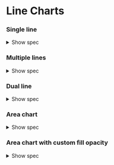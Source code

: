 
<Meta title="Charts/Examples/Line Charts" />

# Line Charts

### Single line

<details>
	<summary class="cursor-pointer">Show spec</summary>
	```javascript
	let spec = $derived({
		x: { insetLeft: 80, insetRight: 20, type: 'utc' },
		marks: [
			Plot.gridX({ interval: '2 years' }),
			Plot.gridY(),
			Plot.axisX({ label: 'Year', interval: '1 year' }),
			Plot.axisY({ label: '', tickFormat: (d) => '£' + formatHigh(d) }),
			Plot.ruleY([0]),
			Plot.line(chartData, {
				x: 'Month',
				y: 'Value',
				tip: {
					format: {
						x: true,
						y: (d) => '£' + formatHigh(d)
					}
				}
			})
		]
	});
	```
</details>

<Canvas of={SingleLine.SingleLine} />

### Multiple lines

<details>
	<summary class="cursor-pointer">Show spec</summary>

```javascript
let spec = $derived({
	x: { insetLeft: 80, insetRight: 20, type: 'utc' },
	color: {
		legend: true,
		type: 'ordinal',
		range: [
			currentTheme.color.data.primary,
			currentTheme.color.data.secondary,
			currentTheme.color.data.tertiary
		]
	},
	marks: [
		Plot.gridX({ interval: '2 years' }),
		Plot.gridY(),
		Plot.axisX({ label: 'Year', interval: '1 year' }),
		Plot.axisY({ label: '', tickFormat: (d) => '£' + formatHigh(d) }),
		Plot.line(chartData, {
			x: 'Month',
			y: 'Value',
			z: 'Variable',
			stroke: 'Variable'
		}),

		Plot.ruleX(chartData, Plot.pointerX({ x: 'Month', stroke: currentTheme.color.chart.label })),
		Plot.point(
			chartData,
			Plot.pointer({ x: 'Month', y: 'Value', z: 'Variable', stroke: 'Variable' })
		),
		Plot.tip(
			chartData,
			Plot.pointer({
				x: 'Month',
				y: 'Value',
				z: 'Variable',
				channels: {
					Variable: 'Variable',
					Month: { value: 'Month', label: 'Date' },
					Value: { value: 'Value', label: 'GBP' }
				},
				format: {
					Variable: true,
					Month: true,
					Value: (d) => '£' + formatHigh(d),
					x: false,
					y: false
				}
			})
		),
		// baseline last
		Plot.ruleY([0])
	]
});
```

</details>

<Canvas of={MultiLine.MultipleLines} />

### Dual line

<details>
	<summary class="cursor-pointer">Show spec</summary>

```javascript
let spec = $derived({
	x: { insetLeft: 80, insetRight: 20, type: 'utc' },
	color: {
		legend: true,
		type: 'ordinal',
		range: [currentTheme.color.data.primary, currentTheme.color.data.context]
	},
	marks: [
		Plot.gridX({ interval: '2 years' }),
		Plot.gridY(),
		Plot.axisX({ label: 'Year', interval: '1 year' }),
		Plot.axisY({ label: '', tickFormat: (d) => '£' + formatHigh(d) }),
		Plot.line(chartData, {
			x: 'Month',
			y: 'Value',
			z: 'Variable',
			stroke: 'Variable',
			reverse: true, // draw in reverse to get Var A on top
			tip: {
				format: {
					x: true,
					y: (d) => '£' + formatHigh(d)
				}
			}
		}),
		Plot.ruleX([new Date('2016-01-01T00:00:01')]),
		Plot.text([0], {
			x: new Date('2016-01-01T00:00:01'),
			y: d3.max(chartData, (d) => d.Value),
			text: ['2016'],
			dy: 0,
			dx: 13,
			rotate: 90,
			textAnchor: 'start'
		}),
		// baseline last
		Plot.ruleY([0])
	]
});
```

</details>

<Canvas of={DualLine.DualLine} />

### Area chart

<details>
	<summary class="cursor-pointer">Show spec</summary>

```javascript
let spec = $derived({
	x: { insetLeft: 80, insetRight: 20, type: 'utc' },
	marks: [
		Plot.gridX({ interval: '2 years' }),
		Plot.gridY(),
		Plot.axisX({ label: 'Year', interval: '1 year' }),
		Plot.axisY({ label: '', tickFormat: (d) => '£' + formatHigh(d) }),
		Plot.areaY(chartData, {
			x: 'Month',
			y: 'Value'
		}),
		Plot.line(chartData, {
			x: 'Month',
			y: 'Value',
			tip: {
				format: {
					x: true,
					y: (d) => '£' + formatHigh(d)
				}
			}
		}),
		// baseline last
		Plot.ruleY([0])
	]
});
```

</details>

<Canvas of={Area.AreaChart} />

### Area chart with custom fill opacity

<details>
	<summary class="cursor-pointer">Show spec</summary>
```javascript
let spec = $derived({
	x: { insetLeft: 80, insetRight: 20, type: 'utc' },
	marks: [
		Plot.gridX({ interval: '2 years' }),
		Plot.gridY(),
		Plot.axisX({ label: 'Year', interval: '1 year' }),
		Plot.axisY({ label: '', tickFormat: (d) => '£' + formatHigh(d) }),
		Plot.areaY(chartData, {
			x: 'Month',
			y: 'Value',
			fillOpacity: 0.8
		}),
		Plot.line(chartData, {
			x: 'Month',
			y: 'Value',
			tip: {
				format: {
					x: true,
					y: (d) => '£' + formatHigh(d)
				}
			}
		}),
		// baseline last
		Plot.ruleY([0])
	]
});
```
</details>

<Canvas of={AreaCustom.AreaOpacity} />
